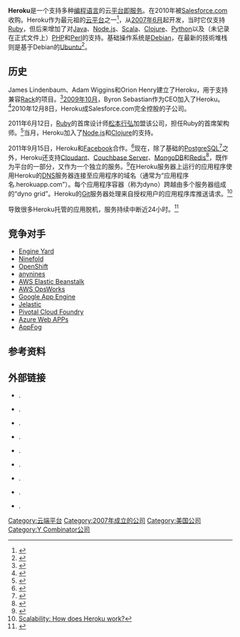 {{NoteTA|G1=IT}}
{{Infobox company 
| name   = Heroku, Inc.
| logo   = File:Heroku logo.svg
| type   = [[子公司|子公司]]
| company_slogan = 
| foundation     = 2007年
| founder        = James Lindenbaum, Adam Wiggins, Orion Henry
| location       = {{美國}}[[加利福尼亚州|加利福尼亚州]][[舊金山|舊金山]]
| key_people     = Tod Nielsen, [[CEO|CEO]]
| num_employees  = 
| industry       = [[雲端運算|雲端]][[平台即服務|平台即服務]]
| products       = 
| parent         = [[Salesforce.com|Salesforce.com]]
| revenue        = 
| homepage       = {{url|http://heroku.com/}}}}
'''Heroku'''是一个支持多种[[编程语言|编程语言]]的云[[平台即服务|平台即服务]]。在2010年被[[Salesforce.com|Salesforce.com]]收购。Heroku作为最元祖的[[云端计算|云平台]]之一<ref>{{Citation | title = Salesforce signs definitive agreement to acquire Heroku | url = http://news.heroku.com/news_releases/salesforcecom-signs-definitive-agreement-to-acquire-heroku | publisher = Heroku | type = news release | accessdate = 2014-06-02 | archive-date = 2014-07-26 | archive-url = https://web.archive.org/web/20140726162859/http://news.heroku.com/news_releases/salesforcecom-signs-definitive-agreement-to-acquire-heroku | dead-url = no }}</ref>，从[[2007年6月|2007年6月]]起开发，当时它仅支持[[Ruby|Ruby]]，但后来增加了对[[Java|Java]]、[[Node.js|Node.js]]、[[Scala|Scala]]、[[Clojure|Clojure]]、[[Python|Python]]以及（未记录在正式文件上）[[PHP|PHP]]和[[Perl|Perl]]的支持。基础操作系统是[[Debian|Debian]]，在最新的技術堆栈则是基于Debian的[[Ubuntu|Ubuntu]]<ref>{{cite web|title=Stacks|publisher=Heroku Dev Center|url=https://devcenter.heroku.com/articles/stack|accessdate=May 15, 2012|archive-date=2014-06-29|archive-url=https://web.archive.org/web/20140629215157/https://devcenter.heroku.com/articles/stack|dead-url=no}}</ref>。

== 历史 ==
James Lindenbaum、Adam Wiggins和Orion Henry建立了Heroku，用于支持兼容[[Rack_(web_server_interface)|Rack]]的项目。<ref>{{Citation | url = http://www.techcrunch.com/2008/05/08/ruby-on-rails-startup-heroku-gets-3-million | date = 2008-05-08 | title = Ruby on Rails Startup Heroku Gets $3 Million | publisher = Tech Crunch | accessdate = 2014-06-02 | archive-date = 2014-09-12 | archive-url = https://web.archive.org/web/20140912015327/http://techcrunch.com/2008/05/08/ruby-on-rails-startup-heroku-gets-3-million/ | dead-url = no }}</ref>[[2009年10月|2009年10月]]，Byron Sebastian作为CEO加入了Heroku。<ref>{{Citation | url = http://venturebeat.com/2009/10/14/sourcelabs-byron-sebastian-joins-heroku-as-ceo | date = 2009-10-14 | title = SourceLabs' Byron Sebastian Joins Heroku as CEO | publisher = Venture Beat | accessdate = 2014-06-02 | archive-date = 2015-04-08 | archive-url = https://web.archive.org/web/20150408132741/http://venturebeat.com/2009/10/14/sourcelabs-byron-sebastian-joins-heroku-as-ceo/ | dead-url = no }}</ref>2010年12月8日，Heroku成Salesforce.com完全控股的子公司。

2011年6月12日，[[Ruby|Ruby]]的首席设计师[[松本行弘|松本行弘]]加盟该公司，担任Ruby的首席架构师。<ref>{{Citation | type = weblog | url = http://blog.heroku.com/archives/2011/7/12/matz_joins_heroku/ | title = Matz joins Heroku | date = 2011-07-12 | publisher = Heroku | accessdate = 2014-06-02 | archive-date = 2012-10-31 | archive-url = https://www.webcitation.org/6Bp5owViA?url=http://blog.heroku.com/archives/2011/7/12/matz_joins_heroku/ | dead-url = yes }}</ref>当月，Heroku加入了[[Node.js|Node.js]]和[[Clojure|Clojure]]的支持。

2011年9月15日，Heroku和[[Facebook|Facebook]]合作。<ref>{{Citation | url = http://developers.facebook.com/blog/post/558/ | contribution = Facebook and Heroku: an even easier way to get started | publisher = Facebook | title = Developers | type = weblog | accessdate = 2014-06-02 | archive-date = 2012-10-03 | archive-url = https://web.archive.org/web/20121003155617/https://developers.facebook.com/blog/post/558/ | dead-url = yes }}</ref>现在，除了基础的[[PostgreSQL|PostgreSQL]]<ref>{{Citation | url = https://devcenter.heroku.com/articles/database | contribution = Database | title = Dev Centre | publisher = Heroku | accessdate = 2012-05-03 | quote = Heroku offers you the choice of running on a shared or dedicated database package. The shared plan is suitable for development and staging applications. It runs Postgres 8.3. The dedicated plans are suitable for production scale applications. In addition, the dedicated databases offer a number of advantages, including direct access (via psql or any native postgres library), stored procedures, and Postgres 9 support. | deadurl = yes | archiveurl = https://web.archive.org/web/20120324150743/http://devcenter.heroku.com/articles/database | archivedate = 2012-03-24 }}</ref>之外，Heroku还支持[[Cloudant|Cloudant]]、[[Couchbase_Server|Couchbase Server]]、[[MongoDB|MongoDB]]和[[Redis|Redis]]<ref>{{Citation | url = http://blog.heroku.com/archives/2010/7/20/nosql/ | publisher = Heroku | date = 2010-07-20 | title = NoSQL, Heroku, and You | type = weblog | accessdate = 2014-06-02 | archive-date = 2012-10-31 | archive-url = https://www.webcitation.org/6Bp5sncjD?url=http://blog.heroku.com/archives/2010/7/20/nosql/ | dead-url = yes }}</ref>，既作为平台的一部分，又作为一个独立的服务。<ref>{{Citation | url = https://postgres.heroku.com/ | publisher = Heroku | title = SQL Database-as-a-Service: the largest and most reliable Postgres service in the world | accessdate = 2012-05-03 | quote = A powerful, reliable, and durable open-source SQL-compliant database, PostgreSQL is the datastore of choice for serious applications. Now it is available in seconds with a single click. Never worry about servers. Never worry about config files. Never worry about patches. Simply focus on your data. | archive-url = https://web.archive.org/web/20120509091123/https://postgres.heroku.com/ | archive-date = 2012-05-09 | dead-url = yes }}</ref>在Heroku服务器上运行的应用程序使用Heroku的[[DNS|DNS]]服务器连接至应用程序的域名（通常为“应用程序名.herokuapp.com”）。每个应用程序容器（称为dyno）跨越由多个服务器组成的“dyno grid”。Heroku的[[Git|Git]]服务器处理来自授权用户的应用程序库推送请求。<ref>[http://www.quora.com/Scalability/How-does-Heroku-work Scalability: How does Heroku work?]</ref>

{{le|2012年北美雷雨|June_2012_North_American_derecho}}导致很多Heroku托管的应用脱机，服务持续中断近24小时。<ref>{{cite news|last=Ludwig|first=Sear|title=Amazon cloud outage takes down Netflix, Instagram, Pinterest, & more|url=http://venturebeat.com/2012/06/29/amazon-outage-netflix-instagram-pinterest/|accessdate=8 July 2012|newspaper=VentureBeat|date=June 29, 2012|archive-date=2014-06-05|archive-url=https://web.archive.org/web/20140605052247/http://venturebeat.com/2012/06/29/amazon-outage-netflix-instagram-pinterest/|dead-url=no}}</ref>

== 竞争对手 ==
* [[Engine_Yard|Engine Yard]]
* [[Ninefold|Ninefold]]
* [[OpenShift|OpenShift]]
* [[anynines|anynines]]
* [[AWS_Elastic_Beanstalk|AWS Elastic Beanstalk]]
* [[AWS_OpsWorks|AWS OpsWorks]]
* [[Google_App_Engine|Google App Engine]]
* [[Jelastic|Jelastic]]
* [[Pivotal_Cloud_Foundry|Pivotal Cloud Foundry]]
* [[Azure_Web_APPs|Azure Web APPs]]
* [[AppFog|AppFog]]

== 参考资料 ==
{{reflist|2}}

== 外部链接 ==
* {{Citation | url = http://heroku.com/ | title = Heroku | type = official site | accessdate = 2014-06-02 | archive-date = 2014-05-31 | archive-url = https://web.archive.org/web/20140531032507/https://www.heroku.com/ | dead-url = no }}.
* {{Citation | url = http://internetvideo.sys-con.com/node/965587 | title = Deploying Azure Hosted Services Should Be as Easy as Deploying a Heroku Application | publisher = Sys-con | access-date = 2014-06-02 | archive-url = https://web.archive.org/web/20140605051622/http://internetvideo.sys-con.com/node/965587 | archive-date = 2014-06-05 | dead-url = yes }}.
* {{Citation | url = http://www.building43.com/videos/2010/04/20/herokus-ruby-cloud-platform/ | title = Heroku’s Ruby Cloud Platform at Building 43 | date = 2010-04-20 | deadurl = yes | archiveurl = https://web.archive.org/web/20140602201113/http://www.building43.com/videos/2010/04/20/herokus-ruby-cloud-platform/ | archivedate = 2014-06-02 | accessdate = 2014-06-02 }}.
* {{Citation | url = http://blogs.wsj.com/venturecapital/2010/10/12/venturewires-fastech-conference-to-spotlight-most-promising-start-ups/ | title = Venture Wire FASTech Conference Spotlights Most Promising Start-Ups | newspaper = Wall Street Journal | type = weblog | date = 2010-10-12 | accessdate = 2014-06-02 | archive-date = 2011-10-14 | archive-url = https://web.archive.org/web/20111014205433/http://blogs.wsj.com/venturecapital/2010/10/12/venturewires-fastech-conference-to-spotlight-most-promising-start-ups/ | dead-url = no }}.
* {{Citation | url = http://gigaom.com/cloud/can-heroku-become-the-official-cloud-of-facebook-apps/ | title = Can Heroku Become the Official Cloud of Facebook Apps? | publisher = GigaOm | accessdate = 2014-06-02 | archive-date = 2012-10-10 | archive-url = https://web.archive.org/web/20121010012855/http://gigaom.com/cloud/can-heroku-become-the-official-cloud-of-facebook-apps/ | dead-url = no }}.
* {{Citation | url = http://www.xconomy.com/san-francisco/2011/05/24/adam-wiggins-on-herokus-pivot-building-a-washing-machine-for-web-developers-and-joining-salesforce-com/ | title = Adam Wiggins on Heroku’s Pivot, Building a "Washing Machine" for Web Developers, and Joining Salesforce.com | publisher = xconomy | date = 2011-05-24 | accessdate = 2014-06-02 | archive-date = 2014-06-02 | archive-url = https://web.archive.org/web/20140602201144/http://www.xconomy.com/san-francisco/2011/05/24/adam-wiggins-on-herokus-pivot-building-a-washing-machine-for-web-developers-and-joining-salesforce-com/ | dead-url = no }}.
* {{Citation | url = http://www.informationweek.com/news/cloud-computing/platform/231601607 | title = Facebook Builds Bridge To Heroku Cloud | newspaper = InformationWeek | deadurl = yes | archiveurl = https://www.webcitation.org/6Bp5s4zwl?url=http://www.informationweek.com/cloud-computing/platform/facebook-builds-bridge-to-heroku-cloud/231601607 | archivedate = 2012-10-31 | accessdate = 2014-06-02 }}.
* {{Citation | url = http://www.infoworld.com/d/application-development/infoworld-interview-ruby-creator-sets-sights-mobile-171503 | type = interview | title = Ruby creator sets sights on mobile | newspaper = Infoworld | accessdate = 2014-06-02 | archive-date = 2014-06-02 | archive-url = https://web.archive.org/web/20140602195755/http://www.infoworld.com/d/application-development/infoworld-interview-ruby-creator-sets-sights-mobile-171503 | dead-url = no }}.
* {{Citation | url = http://www.goodrain.com/ | title = Goodrain | type = Centered on Cloud Native Applications, providing source code and Dockerfile a key deployment. Native support for performance monitoring and business monitoring. | accessdate = 2016-09-28 | archive-date = 2016-09-28 | archive-url = https://web.archive.org/web/20160928020639/http://www.goodrain.com/ | dead-url = no }}.

{{雲端運算}}
{{YC companies}}

[[Category:云端平台|Category:云端平台]]
[[Category:2007年成立的公司|Category:2007年成立的公司]]
[[Category:美国公司|Category:美国公司]]
[[Category:Y_Combinator公司|Category:Y Combinator公司]]